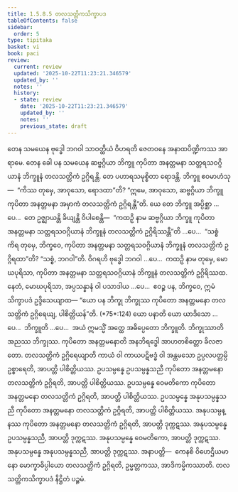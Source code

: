 ```yaml
---
title: 1.5.8.5 တလသတ္တိကသိက္ခာပဒ
tableOfContents: false
sidebar:
  order: 5
type: tipitaka
basket: vi
book: paci
review:
  current: review
  updated: '2025-10-22T11:23:21.346579'
  updated_by: ''
  notes: ''
  history:
  - state: review
    date: '2025-10-22T11:23:21.346579'
    updated_by: ''
    notes: ''
    previous_state: draft
---
```



<ReviewStatus review={frontmatter.review} showDetails={true} />

<HypothesisAnnotation frontmatter={frontmatter} />

<DynamicBreadcrumb />

<Division number="454" book="paci" e="ch" v="2" p="193">

<Paragraph number="1356" book="paci">
တေန သမယေန ဗုဒ္ဓေါ ဘဂဝါ သာဝတ္ထိယံ ဝိဟရတိ ဇေတဝနေ အနာထပိဏ္ဍိကဿ အာရာမေ. တေန ခေါ ပန သမယေန ဆဗ္ဗဂ္ဂိယာ ဘိက္ခူ ကုပိတာ အနတ္တမနာ သတ္တရသဝဂ္ဂိယာနံ ဘိက္ခူနံ တလသတ္တိကံ ဥဂ္ဂိရန္တိ. တေ ပဟာရသမုစ္စိတာ ရောဒန္တိ. ဘိက္ခူ ဧဝမာဟံသု—  “ကိဿ တုမှေ, အာဝုသော, ရောဒထာ”တိ? “ဣမေ, အာဝုသော, ဆဗ္ဗဂ္ဂိယာ ဘိက္ခူ ကုပိတာ အနတ္တမနာ အမှာကံ တလသတ္တိကံ ဥဂ္ဂိရန္တီ”တိ.
</Paragraph>

<Paragraph number="1357" book="paci">
ယေ တေ ဘိက္ခူ အပ္ပိစ္ဆာ …ပေ…  တေ ဥဇ္ဈာယန္တိ ခိယျန္တိ ဝိပါစေန္တိ—  “ကထဉှိ နာမ ဆဗ္ဗဂ္ဂိယာ ဘိက္ခူ ကုပိတာ အနတ္တမနာ သတ္တရသဝဂ္ဂိယာနံ ဘိက္ခူနံ တလသတ္တိကံ ဥဂ္ဂိရိဿန္တီ”တိ …ပေ…  “သစ္စံ ကိရ တုမှေ, ဘိက္ခဝေ, ကုပိတာ အနတ္တမနာ သတ္တရသဝဂ္ဂိယာနံ ဘိက္ခူနံ တလသတ္တိကံ ဥဂ္ဂိရထာ”တိ? “သစ္စံ, ဘဂဝါ”တိ. ဝိဂရဟိ ဗုဒ္ဓေါ ဘဂဝါ …ပေ…  ကထဉှိ နာမ တုမှေ, မောဃပုရိသာ, ကုပိတာ အနတ္တမနာ သတ္တရသဝဂ္ဂိယာနံ ဘိက္ခူနံ တလသတ္တိကံ ဥဂ္ဂိရိဿထ. နေတံ, မောဃပုရိသာ, အပ္ပသန္နာနံ ဝါ ပသာဒါယ …ပေ…  ဧဝဉ္စ ပန, ဘိက္ခဝေ, ဣမံ သိက္ခာပဒံ ဥဒ္ဒိသေယျာထ—
</Paragraph>

</Division>
<Division number="455" book="paci" e="ch" v="2" p="193">

<Paragraph number="1358" book="paci">
<Emphasis>“ယော ပန ဘိက္ခု ဘိက္ခုဿ ကုပိတော အနတ္တမနော တလသတ္တိကံ ဥဂ္ဂိရေယျ, ပါစိတ္တိယန်”</Emphasis>တိ. (*75*:<Emphasis>124</Emphasis>)
</Paragraph>

</Division>
<Division number="456" book="paci" e="ch" v="2" p="193">

<Paragraph number="1359" book="paci">
<Emphasis>ယော ပနာ</Emphasis>တိ ယော ယာဒိသော …ပေ…  <Emphasis>ဘိက္ခူ</Emphasis>တိ …ပေ…  အယံ ဣမသ္မိံ အတ္ထေ အဓိပ္ပေတော ဘိက္ခူတိ.
</Paragraph>

<Paragraph number="1360" book="paci">
<Emphasis>ဘိက္ခုဿာ</Emphasis>တိ အညဿ ဘိက္ခုဿ.
</Paragraph>

<Paragraph number="1361" book="paci">
<Emphasis>ကုပိတော အနတ္တမနော</Emphasis>တိ အနဘိရဒ္ဓေါ အာဟတစိတ္တော ခိလဇာတော.
</Paragraph>

<Paragraph number="1362" book="paci">
<Emphasis>တလသတ္တိကံ ဥဂ္ဂိရေယျာ</Emphasis>တိ ကာယံ ဝါ ကာယပဋိဗဒ္ဓံ ဝါ အန္တမသော ဥပ္ပလပတ္တမ္ပိ ဥစ္စာရေတိ, အာပတ္တိ ပါစိတ္တိယဿ.
</Paragraph>

</Division>
<Division number="457" book="paci" e="ch" v="2" p="194">

<Paragraph number="1363" book="paci">
ဥပသမ္ပန္နေ ဥပသမ္ပန္နသညီ ကုပိတော အနတ္တမနော တလသတ္တိကံ ဥဂ္ဂိရတိ, အာပတ္တိ ပါစိတ္တိယဿ. ဥပသမ္ပန္နေ ဝေမတိကော ကုပိတော အနတ္တမနော တလသတ္တိကံ ဥဂ္ဂိရတိ, အာပတ္တိ ပါစိတ္တိယဿ. ဥပသမ္ပန္နေ အနုပသမ္ပန္နသညီ ကုပိတော အနတ္တမနော တလသတ္တိကံ ဥဂ္ဂိရတိ, အာပတ္တိ ပါစိတ္တိယဿ.
</Paragraph>

<Paragraph number="1364" book="paci">
အနုပသမ္ပန္နဿ ကုပိတော အနတ္တမနော တလသတ္တိကံ ဥဂ္ဂိရတိ, အာပတ္တိ ဒုက္ကဋဿ. အနုပသမ္ပန္နေ ဥပသမ္ပန္နသညီ, အာပတ္တိ ဒုက္ကဋဿ. အနုပသမ္ပန္နေ ဝေမတိကော, အာပတ္တိ ဒုက္ကဋဿ. အနုပသမ္ပန္နေ အနုပသမ္ပန္နသညီ, အာပတ္တိ ဒုက္ကဋဿ.
</Paragraph>

</Division>
<Division number="458" book="paci" e="ch" v="2" p="194">

<Paragraph number="1365" book="paci">
အနာပတ္တိ—  ကေနစိ ဝိဟေဌီယမာနော မောက္ခာဓိပ္ပါယော တလသတ္တိကံ ဥဂ္ဂိရတိ, ဥမ္မတ္တကဿ, အာဒိကမ္မိကဿာတိ.

</Paragraph>
</Division>

<Paragraph number="1366" type="center" book="paci">
တလသတ္တိကသိက္ခာပဒံ နိဋ္ဌိတံ ပဉ္စမံ.
</Paragraph>